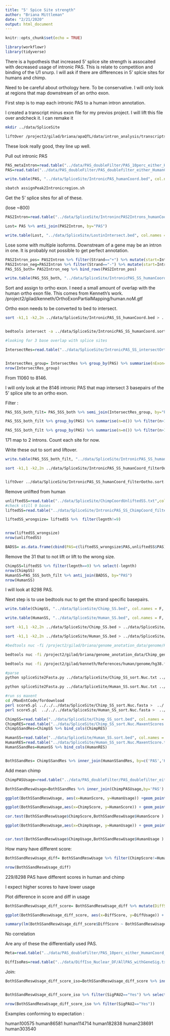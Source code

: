 ```yaml
---
title: "5' Spice Site strength"
author: "Briana Mittleman"
date: "2/21/2020"
output: html_document
---
```


```r
knitr::opts_chunk$set(echo = TRUE)
```


```r
library(workflowr)
library(tidyverse)
```

There is a hypothesis that increased 5' splice site strength is assocaited with decreased usage of intronic PAS. This is relate to competition and binding of the U1 snurp. I will ask if there are differences in 5' splcie sites for humans and chimp. 

Need to be careful about orthology here. To be conservative. I will only look at regions that map downstream of an ortho exon. 

First step is to map each intronic PAS to a human intron annotation.



I created a transcript minus exon file for my previos project. I will lift this file over andcheck it. I can remake it 

```bash
mkdir ../data/SpliceSite  

liftOver /project2/gilad/briana/apaQTL/data/intron_analysis/transcriptsMinusExons.sort.bed  ../data/liftover_files/hg19ToHg38.over.chain.gz ../data/SpliceSite/transcriptMinusexon_hg38.bed ../data/SpliceSite/UnliftedIntron.bed 

```

These look really good, they line up well.  


Pull out intronic PAS  
```r
PAS_metaIntron=read.table("../data/PAS_doubleFilter/PAS_10perc_either_HumanCoord_BothUsage_meta_doubleFilter.txt", header = T, stringsAsFactors = F) %>% filter(loc=="intron")
PAS=read.table("../data/PAS_doubleFilter/PAS_doublefilter_either_HumanCoordHummanUsage.bed", col.names = c("chr", "start", "end", "PAS", "score", "strand"),stringsAsFactors = F) %>% semi_join(PAS_metaIntron, by="PAS")

write.table(PAS, "../data/SpliceSite/IntronicPAS_humanCoord.bed", col.names = F, row.names = F, quote = F, sep="\t")
```


```bash
sbatch assignPeak2Intronicregion.sh
```

Get the 5' splice sites for all of these.  

(lose ~800)



```r
PAS2Intron=read.table("../data/SpliceSite/IntronincPAS2Introns_humanCoord.bed",col.names = c("IntronChr", "IntronStart", "IntronEnd", "Gene", "Score", "Strand", "PASChr", "PASStart","PASEnd", "PAS", "humanUsage", "passtrand"),stringsAsFactors = F)

Lost= PAS %>% anti_join(PAS2Intron, by="PAS")

write.table(Lost, "../data/SpliceSite/LostinIntersect.bed", col.names = F, row.names = F, quote =F, sep = "\t")

```



Lose some with multiple isoforms. Downstream of a gene may be an intron in one. It is probably not possible to get perfect annotation.  


```r
PAS2Intron_pos= PAS2Intron %>% filter(Strand=="+") %>% mutate(start=IntronStart-3, end= IntronStart +6) %>% select(IntronChr, start,end, PAS,humanUsage, Strand)
PAS2Intron_neg=PAS2Intron %>% filter(Strand=="-") %>% mutate(start=IntronEnd-6, end= IntronEnd +3) %>% select(IntronChr, start,end, PAS,humanUsage, Strand)
PAS_5SS_both= PAS2Intron_neg %>% bind_rows(PAS2Intron_pos)

write.table(PAS_5SS_both, "../data/SpliceSite/IntronicPAS_SS_humanCoord.bed", col.names = F, row.names = F, quote=F, sep="\t")
```

Sort and assign to ortho exon. I need a small amount of overlap with the human ortho exon file. This comes from Kenneth's work.  /project2/gilad/kenneth/OrthoExonPartialMapping/human.noM.gtf

Ortho exon needs to be converted to bed to intersect.  

```bash
sort -k1,1 -k2,2n ../data/SpliceSite/IntronicPAS_SS_humanCoord.bed > ../data/SpliceSite/IntronicPAS_SS_humanCoord.sort.bed 


bedtools intersect -a ../data/SpliceSite/IntronicPAS_SS_humanCoord.sort.bed  -b /project2/gilad/kenneth/OrthoExonPartialMapping/human.noM.gtf -s -wao > ../data/SpliceSite/IntronicPAS_SS_intersectOrthoExon.txt

#looking for 3 base overlap with splice sites  

```

```r
IntersectRes=read.table("../data/SpliceSite/IntronicPAS_SS_intersectOrthoExon.txt",stringsAsFactors = F,sep="\t", col.names = c("chr",'ssstart','ssend','PAS', 'humanusage','passtrand', 'file', 'loc','exonchr', 'enonstart','exonend', 'score', 'strand', 'score2', 'geneinfo', 'overlap')) %>% filter(overlap==3)


IntersectRes_group= IntersectRes %>% group_by(PAS) %>% summarise(nExon=n())
nrow(IntersectRes_group)
```

From 11060 to 8146.

I will only look at the 8146 intronic PAS that map intersect 3 basepairs of the 5' splice site to an ortho exon. 


Filter :  


```r
PAS_5SS_both_filt= PAS_5SS_both %>% semi_join(IntersectRes_group, by="PAS") 

PAS_5SS_both_filt %>% group_by(PAS) %>% summarise(n=n()) %>% filter(n>1)

PAS_5SS_both_filt %>% group_by(PAS) %>% summarise(n=n()) %>% filter(n>1) %>% nrow()
```
171 map to 2 introns. Count each site for now.  


Write these out to sort and liftover.
```r
write.table(PAS_5SS_both_filt, "../data/SpliceSite/IntronicPAS_SS_humanCoord_filterOotho.bed", col.names = F, row.names = F, quote = F, sep="\t")
```

```bash
sort -k1,1 -k2,2n ../data/SpliceSite/IntronicPAS_SS_humanCoord_filterOotho.bed > ../data/SpliceSite/IntronicPAS_SS_humanCoord_filterOotho.sort.bed


liftOver ../data/SpliceSite/IntronicPAS_SS_humanCoord_filterOotho.sort.bed ../data/chainFiles/hg38ToPanTro6.over.chain ../data/SpliceSite/IntronicPAS_SS_ChimpCoord_filterOotho.sort.bed ../data/SpliceSite/ChimpCoordUnliftedSS.txt 
```


Remove unlifted from human

```r
unliftedSS=read.table("../data/SpliceSite/ChimpCoordUnliftedSS.txt",col.names = c("chr", 'start','end','PAS', 'humanscore', 'strand'), stringsAsFactors = F)
#check still 9 bases
liftedSS=read.table("../data/SpliceSite/IntronicPAS_SS_ChimpCoord_filterOotho.sort.bed",col.names = c("chr", 'start','end','PAS', 'humanscore', 'strand'), stringsAsFactors = F) %>% mutate(legnth=end-start) 

liftedSS_wrongsize= liftedSS %>%  filter(legnth!=9)


nrow(liftedSS_wrongsize)
nrow(unliftedSS)

BADSS= as.data.frame(cbind(PAS=c(liftedSS_wrongsize$PAS,unliftedSS$PAS)))
```
Remove the 31 that to not lift or lift to the wrong size. 

```r
ChimpSS=liftedSS %>% filter(legnth==9) %>% select(-legnth)
nrow(ChimpSS)
HumanSS=PAS_5SS_both_filt %>% anti_join(BADSS, by="PAS")
nrow(HumanSS)
```
I will look at 8298 PAS.  

Next step is to use bedtools nuc to get the strand specific basepairs.  


```r
write.table(ChimpSS, "../data/SpliceSite/Chimp_SS.bed", col.names = F, row.names = F, quote = F, sep="\t")

write.table(HumanSS, "../data/SpliceSite/Human_SS.bed", col.names = F, row.names = F, quote = F, sep="\t")

```


```bash
sort -k1,1 -k2,2n ../data/SpliceSite/Chimp_SS.bed > ../data/SpliceSite/Chimp_SS_sort.bed

sort -k1,1 -k2,2n ../data/SpliceSite/Human_SS.bed > ../data/SpliceSite/Human_SS.sort.bed

#bedtools nuc -fi /project2/gilad/briana/genome_anotation_data/genome/Homo_sapiens.GRCh37.75.dna_sm.all.fa -bed ../data/splicesite/AllPASSS.sort.noChr.bed -seq -s > ../data/splicesite/AllPASSS.sort.Nuc.txt

bedtools nuc -fi /project2/gilad/briana/genome_anotation_data/Chimp_genome/panTro6.fa -bed ../data/SpliceSite/Chimp_SS_sort.bed -seq -s > ../data/SpliceSite/Chimp_SS_sort.Nuc.txt

bedtools nuc -fi /project2/gilad/kenneth/References/human/genome/hg38.fa -bed ../data/SpliceSite/Human_SS.sort.bed -seq -s > ../data/SpliceSite/Human_SS.sort.Nuc.txt

#parse
python spliceSite2Fasta.py ../data/SpliceSite/Chimp_SS_sort.Nuc.txt ../data/SpliceSite/Chimp_SS_sort.Nuc.fasta

python spliceSite2Fasta.py ../data/SpliceSite/Human_SS.sort.Nuc.txt ../data/SpliceSite/Human_SS_sort.Nuc.fasta

#run ss maxent  
cd /MaxEntCode/fordownload
perl score5.pl ../../../data/SpliceSite/Chimp_SS_sort.Nuc.fasta >  ../../../data/SpliceSite/Chimp_SS_sort.Nuc.MaxentScores.txt
perl score5.pl  ../../../data/SpliceSite/Human_SS_sort.Nuc.fasta >  ../../../data/SpliceSite/Human_SS_sort.Nuc.MaxentScore.txt
```

```r
ChimpSS=read.table("../data/SpliceSite/Chimp_SS_sort.bed", col.names = c("chr",'start','end','PAS', 'HumanUsage', 'strand'), stringsAsFactors = F) %>% select(PAS,HumanUsage)
ChimpRES=read.table("../data/SpliceSite/Chimp_SS_sort.Nuc.MaxentScores.txt", col.names =c("Chimpseq", "ChimpScore"))
ChimpSSandRes=ChimpSS %>% bind_cols(ChimpRES)

HumanSS=read.table("../data/SpliceSite/Human_SS.sort.bed", col.names = c("chr",'start','end','PAS', 'HumanUsage', 'strand'), stringsAsFactors = F)%>% select(PAS,HumanUsage)
HumanRES=read.table("../data/SpliceSite/Human_SS_sort.Nuc.MaxentScore.txt", col.names = c("Humanseq", "HumanScore")) 
HumanSSandRes=HumanSS %>% bind_cols(HumanRES)


BothSSandRes= ChimpSSandRes %>% inner_join(HumanSSandRes, by=c('PAS','HumanUsage'))


```
Add mean chimp  

```r
ChimpPASUsage=read.table("../data/PAS_doubleFilter/PAS_doublefilter_either_ChimpCoordChimpUsage.sort.bed",col.names = c('chr','start','end',"PAS", 'ChimpUsage','strand' ),stringsAsFactors = F) %>% select(PAS, ChimpUsage)

BothSSandReswUsage=BothSSandRes %>% inner_join(ChimpPASUsage,by='PAS')
```

```r

ggplot(BothSSandReswUsage, aes(x=HumanScore, y=HumanUsage)) +geom_point(col="blue", alpha=.3) + geom_point(data=BothSSandReswUsage, aes(x=ChimpScore, y=ChimpUsage), alpha=.3,col="orange") 
```

```r
ggplot(BothSSandReswUsage,aes(x=ChimpScore, y=HumanScore)) + geom_point() + geom_density2d(col="green") + geom_smooth(method="lm",col="orange") + annotate("text",label="Pearsons Correlation = .98", x=-10, y=10)

cor.test(BothSSandReswUsage$ChimpScore,BothSSandReswUsage$HumanScore )

```

```r
ggplot(BothSSandReswUsage,aes(x=ChimpUsage, y=HumanUsage)) + geom_point() + geom_density2d(col="green") + geom_smooth(method="lm",col="orange") + annotate("text", label="Pearsons Correlation= 0.58", x=.65,y=.8)


cor.test(BothSSandReswUsage$ChimpUsage,BothSSandReswUsage$HumanUsage )
```

How many have different score: 

```r
BothSSandReswUsage_diff= BothSSandReswUsage %>% filter(ChimpScore!=HumanScore)

nrow(BothSSandReswUsage_diff)
```

229/8298 PAS have different scores in human and chimp  

I expect higher scores to have lower usage 

Plot difference in score and diff in usage  

```r
BothSSandReswUsage_diff_score= BothSSandReswUsage_diff %>% mutate(DiffScore=HumanScore-ChimpScore, DiffUsage=HumanUsage-ChimpUsage)

ggplot(BothSSandReswUsage_diff_score, aes(x=DiffScore, y=DiffUsage)) + geom_point() + geom_smooth(method="lm")

summary(lm(BothSSandReswUsage_diff_score$DiffScore ~ BothSSandReswUsage_diff_score$DiffUsage))

```

No correlation  

Are any of these the differentially used PAS.  

```r


Meta=read.table("../data/PAS_doubleFilter/PAS_10perc_either_HumanCoord_BothUsage_meta_doubleFilter.txt", header = T, stringsAsFactors = F) %>% select(PAS,chr, loc, start, end)

DiffIsoRes=read.table("../data/DiffIso_Nuclear_DF/AllPAS_withGeneSig.txt", header = T,stringsAsFactors = F) %>% inner_join(Meta, by=c("chr", 'start','end')) %>% select(PAS,SigPAU2 )
```

Join:  

```r
BothSSandReswUsage_diff_score_iso=BothSSandReswUsage_diff_score %>% inner_join(DiffIsoRes, by="PAS")


BothSSandReswUsage_diff_score_iso %>% filter(SigPAU2=="Yes") %>% select(PAS,HumanScore, HumanUsage, ChimpScore,ChimpUsage)

nrow(BothSSandReswUsage_diff_score_iso %>% filter(SigPAU2=="Yes"))
```
Examples conforming to expectation :  

human100575
human86581
human114714
human182838
human238691
human303540




